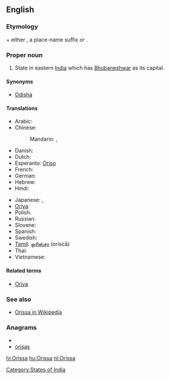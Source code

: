 {{also|orissa}}
==English==

===Etymology===
{{etyl|sa}} {{term|ओड्र|tr=oḍra||Oḍra|sc=Deva}} + either {{term|-त्र|tr=-tra|sc=Deva}}, a place-name suffix or {{term|देश|tr=deśa||country|sc=Deva}}.

===Proper noun===
{{infl|en|proper noun}}

# State in eastern [[India]] which has [[Bhubaneshwar]] as its capital.

====Synonyms====
* [[Odisha]]

====Translations====
{{trans-top|state in India}}
* Arabic: {{t|ar|أوريسا|f|tr='uriisa|sc=Arab}}
* Chinese:
*: Mandarin: {{t|zh|奧里薩邦|sc=Hani}},  {{t|zh|奥里萨邦|tr=Àolǐsà-bāng|sc=Hani}}
* Danish: {{t-|da|Orissa}}
* Dutch: {{t+|nl|Orissa}}
* Esperanto: [[Oriso]]
* French: {{t|fr|Orissa}}
* German: {{t-|de|Orissa}}
* Hebrew: {{t|he|אוריסה|sc=Hebr}}
* Hindi: {{t+|hi|उड़ीसा|tr=uṛīsā|xs=Hindi}}
{{trans-mid}}
* Japanese: {{t|ja|オリッサ州|tr=Orissa-shū|sc=Jpan}},  {{t|ja|オリッサ|tr=Orissa|sc=Jpan}}
* [[Oriya]]: {{t|or|ଓଡ଼ିଶା|sc=Orya}}
* Polish: {{t-|pl|Orisa|f}}
* Russian: {{t|ru|Орисса|f|tr=Oríssa|sc=Cyrl}}
* Slovene: {{t-|sl|Orisa}}
* Spanish: {{t-|es|Orissa}}
* Swedish: {{t-|sv|Orissa}}
* [[Tamil]]: [[ஒரிஸ்சா]] (oriscā)
* Thai: {{t|th|รัฐโอริสสา|tr=rát oh-rít-săa|sc=Thai}}
* Vietnamese: {{t|vi|Orissa}}
{{trans-bottom}}

====Related terms====
* [[Oriya]]

===See also===
* [[w:Orissa|Orissa in Wikipedia]]

===Anagrams===
* {{alphagram|aiorss}}
* [[orisas#English|orisas]]


[[Category:States of India]]

[[hi:Orissa]]
[[hu:Orissa]]
[[nl:Orissa]]